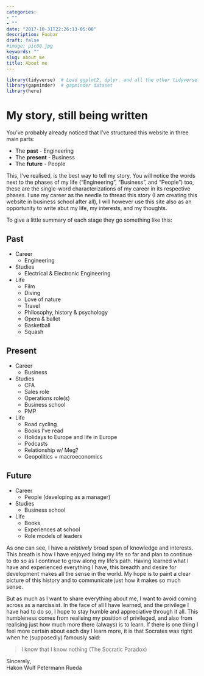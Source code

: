 ```yaml
---
categories:
- ""
- ""
date: "2017-10-31T22:26:13-05:00"
description: Foobar
draft: false
#image: pic08.jpg
keywords: ""
slug: about_me
title: About me
---
```



```r
library(tidyverse)  # Load ggplot2, dplyr, and all the other tidyverse packages
library(gapminder)  # gapminder dataset
library(here)
```


# My story, still being written

You've probably already noticed that I've structured this website in three main parts:

* The **past** - Engineering
* The **present** - Business
* The **future** - People

This, I've realised, is the best way to tell my story. You will notice the words next to the phases of my life ("Engineering", "Business", and "People") too, these are the single-word characterizations of my career in its respective phases. I use my career as the needle to thread this story (I am creating this website in business school after all), I will however use this site also as an opportunity to write abut my life, my interests, and my thoughts.

To give a little summary of each stage they go something like this:

## Past

* Career
    * Engineering
  
* Studies
    * Electrical & Electronic Engineering
  
* Life
    * Film
    * Diving
    * Love of nature
    * Travel
    * Philosophy, history & psychology
    * Opera & ballet
    * Basketball
    * Squash

## Present

* Career
    * Business
  
* Studies
    * CFA
    * Sales role
    * Operations role(s)
    * Business school
    * PMP

* Life
    * Road cycling
    * Books I've read
    * Holidays to Europe and life in Europe
    * Podcasts
    * Relationship w/ Meg?
    * Geopolitics + macroeconomics

## Future

* Career
    * People (developing as a manager)
  
* Studies
    * Business school
  
* Life
    * Books
    * Experiences at school
    * Role models of leaders

As one can see, I have a _relatively_ broad span of knowledge and interests. This breath is how I have enjoyed living my life so far and plan to continue to do so as I continue to grow along my life's path. Having learned what I have and experienced everything I have, this breadth and desire for development makes all the sense in the world. My hope is to paint a clear picture of this history and to communicate just how it makes so much sense.

But as much as I want to share everything about me, I want to avoid coming across as a narcissist. In the face of all I have learned, and the privilege I have had to do so, I hope to stay humble and appreciative through it all. This humbleness comes from realising my position of privileged, and also from realising just how much more there (always) is to learn. If there is one thing I feel more certain about each day I learn more, it is that Socrates was right when he (supposedly) famously said:

> I know that I know nothing (The Socratic Paradox)

Sincerely,\
Hakon Wulf Petermann Rueda
